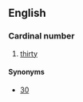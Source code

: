 ==English==
{{rfv}}
===Cardinal number===
{{head|en|cardinal number}}

# {{obsolete|or|nonstandard}} [[thirty]]

====Synonyms====
* [[30]]